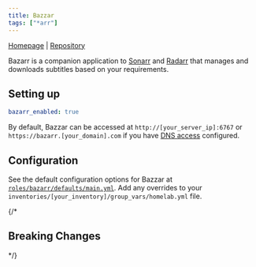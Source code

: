 ```yaml
---
title: Bazzar
tags: ["*arr"]
---
```



[Homepage](http://www.bazarr.media/) |
[Repository](https://github.com/linuxserver/docker-bazarr)

<Tags tags={frontmatter.tags} />

Bazarr is a companion application to [Sonarr](../sonarr/) and [Radarr](../radarr/) that manages and downloads subtitles based on your requirements. 

## Setting up

```yaml title="inventories/homelab/group_vars/homelab.yml"
bazarr_enabled: true
```

By default, Bazzar can be accessed at `http://[your_server_ip]:6767` or `https://bazarr.[your_domain].com` if you have [DNS access](../../guides/dns-access/) configured.

## Configuration

See the default configuration options for Bazzar at [`roles/bazarr/defaults/main.yml`](https://github.com/Dylancyclone/ansible-homelab-orchestration/blob/main/roles/bazarr/defaults/main.yml).
Add any overrides to your `inventories/[your_inventory]/group_vars/homelab.yml` file.

{/* 

## Breaking Changes

*/}